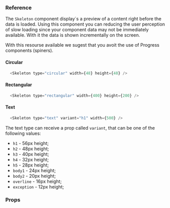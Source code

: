 ### Reference

The `Skeleton` component display´s a preview of a content right before the data is loaded. Using this component you can reducing the user perception of slow loading since your component data may not be immediately available. With it the data is shown incrementally on the screen.

With this resourse available we sugest that you avoit the use of Progress components (spiners).

#### Circular

```javascript
  <Skeleton type="circular" width={48} height={48} />
```

#### Rectangular

```javascript
  <Skeleton type="rectangular" width={400} height={200} />
```

#### Text

```javascript
  <Skeleton type="text" variant="h1" width={500} />
```

The text type can receive a prop called `variant`, that can be one of the following values:

- `h1` - 56px height;
- `h2` - 48px height;
- `h3` - 40px height;
- `h4` - 32px height;
- `h5` - 28px height;
- `body1` - 24px height;
- `body2` - 20px height;
- `overline` - 16px height;
- `exception` - 12px height;

### Props

<PropsTable component="Skeleton" platform="web" />
